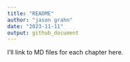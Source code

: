 ```yaml
---
title: "README"
author: "jason grahn"
date: "2023-11-11"
output: github_document
---
```


I'll link to MD files for each chapter here.
